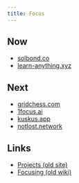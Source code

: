 ```yaml
---
title: Focus
---
```


## Now

- [solbond.co](https://github.com/solbond/solbond)
- [learn-anything.xyz](https://github.com/learn-anything/learn-anything)

## Next

- [gridchess.com](https://github.com/gridchess/gridchess)
- [1focus.ai](https://1focus.ai)
- [kuskus.app](https://github.com/kuskusapp/kuskus)
- [notlost.network](https://github.com/NotLostNetwork/notlost)

## Links

- [Projects (old site)](https://23-personal.nikiv.dev/projects)
- [Focusing (old wiki)](https://wiki.nikiv.dev/focusing)
